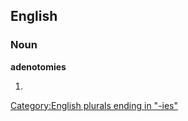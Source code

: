 ==English==

===Noun===
'''adenotomies'''

# {{plural of|[[adenotomy]]}}

[[Category:English plurals ending in "-ies"]]